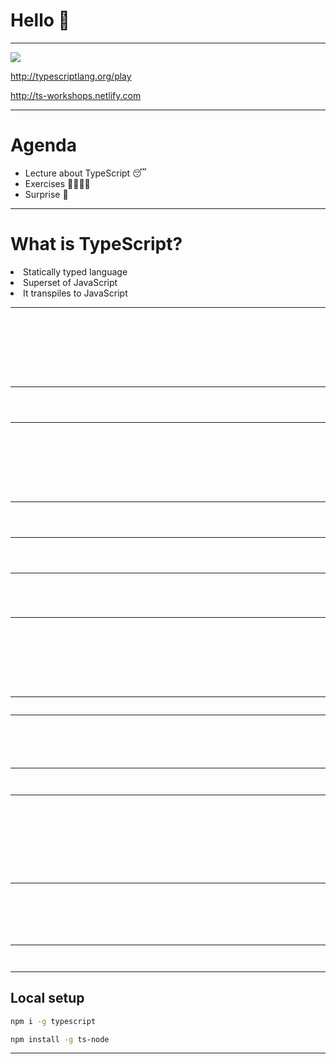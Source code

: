 


<Head>
  <title>TypeScript workshops</title>
</Head>

# Hello 👋

---

<img src={ts} />
<br />

http://typescriptlang.org/play

http://ts-workshops.netlify.com

---

# Agenda

<ul>
  <li>Lecture about TypeScript 😴</li>
  <li>Exercises 🙇‍♀️🙇‍♂️</li>
  <li>Surprise 🙊</li> 
</ul>

---

# What is TypeScript?

<Appear>
  <li>Statically typed language</li>
  <li>Superset of JavaScript</li>
  <li>It transpiles to JavaScript</li>
</Appear>

---

<CodeSurfer>

  ```typescript 1 file=./src/basicTypes.ts title="Basic data types" subtitle="Strings"
  ```

  ```typescript 3 file=./src/basicTypes.ts title="Basic data types" subtitle="Booleans"
  ```

  ```typescript 5 file=./src/basicTypes.ts title="Basic data types" subtitle="Numbers"
  ```

  ```typescript 7:8 file=./src/basicTypes.ts title="Basic data types" subtitle="Arrays"
  ```

  ```typescript 10:12 file=./src/basicTypes.ts title="Basic data types" subtitle="Any"
  ```

  ```typescript 14:16 file=./src/basicTypes.ts title="Basic data types" subtitle="Void"
  ```

  ```typescript 19:26 file=./src/basicTypes.ts title="Basic data types" subtitle="Never"
  ```

  ```typescript 28:30 file=./src/basicTypes.ts title="Basic data types" subtitle=Object
  ```

</CodeSurfer>

---

<CodeSurfer>

```typescript 1:2 file=./src/typeAssertions.ts title="Type assertions"
```

```typescript 4 file=./src/typeAssertions.ts title="Type assertions" subtitle="I know better, TypeScript"
```

```typescript 6 file=./src/typeAssertions.ts title="Type assertions" subtitle="I know better, TypeScript"
```

</CodeSurfer>

---

<!-- Types vs interfaces  -->
<CodeSurferColumns>

<Step subtitle="Declaration">

```typescript 2:5 file=./src/interfaces.ts title="Interface"
```
```typescript 2:5 file=./src/types.ts title="Type"
```

</Step>

<Step subtitle="Use as dictionary">

```typescript 7:19 file=./src/interfaces.ts title="Interface"
```

```typescript 7:11 file=./src/types.ts title="Type"
```

</Step>

<Step subtitle="Declaration merging">

```typescript 21:29 file=./src/interfaces.ts title="Interface"
```

```typescript 13:22 file=./src/types.ts title="Type"
```

</Step>

<Step subtitle="Extending definitions">

```typescript 31:33 file=./src/interfaces.ts title="Interface"
```

```typescript 24:26 file=./src/types.ts title="Type"
```

</Step>

</CodeSurferColumns>

---


<!-- Structural type system  -->
<CodeSurfer>


```typescript 1:9 file=./src/structuralTypeSystem.ts title="Structural type system"
```

```typescript 11 file=./src/structuralTypeSystem.ts title="Structural type system"
```

```typescript 13:18 file=./src/structuralTypeSystem.ts title="Structural type system"
```
</CodeSurfer>

---

<CodeSurfer>

```typescript 1:3 file=./src/dictsAndObjects.ts title="Dictionaries" subtitle="Basic definition"
```

```typescript 5:7 file=./src/dictsAndObjects.ts title="Dictionaries" subtitle="Dynamic definition"
```

```typescript 9:10 file=./src/dictsAndObjects.ts title="Dictionaries" subtitle="Index signatures"
```

</CodeSurfer>

---

<!-- Immutable data -->
<CodeSurfer>

```typescript 2:7 file=./src/immutableData.ts title="Immutable data" subtitle="You can call me Aleksandra"
```

```typescript 11:22 file=./src/immutableData.ts title="Immutable data" subtitle="Now you can't"
```

```typescript 26:36 file=./src/immutableData.ts title="Immutable data" subtitle="Using readonly keyword"
```

```typescript 39:40 file=./src/immutableData.ts title="Immutable data" subtitle="The same goes for variables"
```

</CodeSurfer>

---

<CodeSurferColumns>

  <Step subtitle="Numeric enums">

```typescript 2:7 file=./src/enums.ts title="TypeScript"
```

```js 1:8 file=./src/enums.js title="JavaScript"
```

  </Step>

  <Step subtitle="String enums">

```typescript 11:16 file=./src/enums.ts title="TypeScript"
```

```js 10:17 file=./src/enums.js title="JavaScript"
```
  </Step>

  <Step subtitle="Reverse mappings">

```typescript 19:35 file=./src/enums.ts title="TypeScript"
```

```js 19:32 file=./src/enums.js title="JavaScript"
```

  </Step>

  <Step subtitle="Reverse mappings">

```typescript 19:35 file=./src/enums.ts title="TypeScript"
```

```js 19:32 file=./src/enums.js title="JavaScript"
```

  </Step>

</CodeSurferColumns>

---

<CodeSurfer>


```typescript 37:43 file=./src/enums.ts title="Enums are tricky" subtitle="WTF, TypeScript?"
```

</CodeSurfer>

---

<!-- Generics -->

<CodeSurfer>

```typescript 1 file=./src/generics.ts title="Generics" subtitle="Generic function declaration"
```

```typescript 3 file=./src/generics.ts title="Generics" subtitle="Pass type argument"
```

```typescript 5 file=./src/generics.ts title="Generics" subtitle="Use type argument inference"
```

```typescript 7:13 file=./src/generics.ts title="Generics" subtitle="Generics in React"
```

```typescript 15 file=./src/generics.ts title="Generics" subtitle="Generics in React"
```

</CodeSurfer>

---

<CodeSurfer>

```typescript 1:3 file=./src/typeGuards.ts title="Type guards" subtitle="Using typeof"
```

```typescript 5:7 file=./src/typeGuards.ts title="Type guards" subtitle="User defined"
```

</CodeSurfer>

---

<!-- Advanced types -->

<CodeSurfer>

```typescript 2:20 file=./src/advancedTypes.ts title="Advanced types" subtitle="Intersection types"
```

```typescript 23:25 file=./src/advancedTypes.ts title="Advanced types" subtitle="Union types"
```

```typescript 27 file=./src/advancedTypes.ts title="Advanced types" subtitle="String literals types"
```

```typescript 29 file=./src/advancedTypes.ts title="Advanced types" subtitle="Numeric literals types"
```

```typescript 32:50 file=./src/advancedTypes.ts title="Advanced types" subtitle="Discriminated unions"
```

```typescript 52:64 file=./src/advancedTypes.ts title="Advanced types" subtitle="Exhaustiveness checking"
```

```typescript 67:81 file=./src/advancedTypes.ts title="Advanced types" subtitle="Index types"
```

```typescript 83:89 file=./src/advancedTypes.ts title="Advanced types" subtitle="Index types"
```

```typescript 92:110 file=./src/advancedTypes.ts title="Advanced types" subtitle="Mapped types"
```

</CodeSurfer>

---

<CodeSurfer>

```typescript 2:15 file=./src/utilityTypes.ts subtitle="Partial" title="Utility types"
```

```typescript 18:32 file=./src/utilityTypes.ts subtitle="Readonly" title="Utility types"
```

```typescript 34:44 file=./src/utilityTypes.ts subtitle="Pick" title="Utility types"
```

```typescript 46:47 file=./src/utilityTypes.ts subtitle="Omit" title="Utility types"
```

```typescript 49:50 file=./src/utilityTypes.ts subtitle="Parameters" title="Utility types"
```

```typescript 52:53 file=./src/utilityTypes.ts subtitle="Return type" title="Utility types"
```

</CodeSurfer>

---

<CodeSurfer>

```typescript 1:14 file=./src/statelessComponent.tsx subtitle="Stateless Component" title="TypeScript with React"
```

```typescript 1:19 file=./src/statefullComponent.tsx subtitle="Statefull Component" title="TypeScript with React"
```

</CodeSurfer>

---

## Local setup

```sh
npm i -g typescript

npm install -g ts-node
```

---
